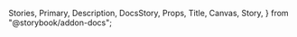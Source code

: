   Stories,
  Primary,
  Description,
  DocsStory,
  Props,
  Title,
  Canvas,
  Story,
} from "@storybook/addon-docs";

<Title />

Functionally acts as a wrapper for `NavItem` and `NavItemSubMenu`.

<Primary />

## Usage

`Navigation` is only to be used with the `NavItem` or `NavItemSubmenu` components.

### Imports

You only need to import the `Navigation` component. `NavItem` and `NavItemSubmenu` are
accessible as properties.

```jsx
import { Navigation } from "components/Navigation";
```

### Sample usage

```jsx
<Navigation>
  <Navigation.Item {...props} />
  <Navigation.ItemSubmenu {...props} />
</Navigation>
```

<Props />

<Stories />
